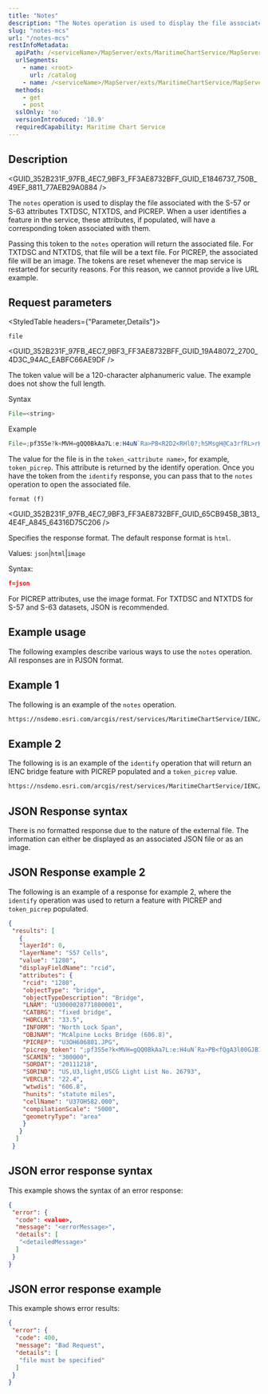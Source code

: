 ```yaml
---
title: "Notes"
description: "The Notes operation is used to display the file associated with S-57 or S-63 attributes TXTDSC, NTXTDS, and PICREP."
slug: "notes-mcs"
url: "/notes-mcs"
restInfoMetadata:
  apiPath: /<serviceName>/MapServer/exts/MaritimeChartService/MapServer/notes
  urlSegments:
    - name: <root>
      url: /catalog
    - name: /<serviceName>/MapServer/exts/MaritimeChartService/MapServer/notes
  methods:
    - get
    - post
  sslOnly: 'no'
  versionIntroduced: '10.9'
  requiredCapability: Maritime Chart Service
---
```



## Description

<GUID_352B231F_97FB_4EC7_9BF3_FF3AE8732BFF_GUID_E1846737_750B_49EF_8811_77AEB29A0884 />

The `notes` operation is used to display the file associated with the S-57 or S-63 attributes TXTDSC, NTXTDS, and PICREP. When a user identifies a feature in the service, these attributes, if populated, will have a corresponding token associated with them.

Passing this token to the `notes` operation will return the associated file. For TXTDSC and NTXTDS, that file will be a text file. For PICREP, the associated file will be an image. The tokens are reset whenever the map service is restarted for security reasons. For this reason, we cannot provide a live URL example.

## Request parameters

<StyledTable headers={"Parameter,Details"}>

<StyledTableRow>

<StyledTableCell cellStyle="markdown">

`file`

<GUID_352B231F_97FB_4EC7_9BF3_FF3AE8732BFF_GUID_19A48072_2700_4D3C_94AC_EABFC66AE9DF />

</StyledTableCell>

<StyledTableCell cellStyle="markdown">

The token value will be a 120-character alphanumeric value. The example does not show the full length.

Syntax

```javascript
File=<string>
```



Example

```javascript
File=;pf3S5e?k<MVH=gQQ0BkAa7L:e:H4uN`Ra>PB<R2D2<RHl0?;hSMsgH@Ca3rfRL>rKpLth2mmKO@42
```



The value for the file is in the `token_<attribute name>`, for example, `token_picrep`. This attribute is returned by the identify operation. Once you have the token from the `identify` response, you can pass that to the `notes` operation to open the associated file. 

</StyledTableCell>

</StyledTableRow>

<StyledTableRow>

<StyledTableCell cellStyle="markdown">

`format (f)`

<GUID_352B231F_97FB_4EC7_9BF3_FF3AE8732BFF_GUID_65CB945B_3B13_4E4F_A845_64316D75C206 />

</StyledTableCell>

<StyledTableCell cellStyle="markdown">

Specifies the response format. The default response format is `html`.

Values: `json`|`html`|`image` 

Syntax: 

```json
f=json 
```



For PICREP attributes, use the image format. For TXTDSC and NTXTDS for S-57 and S-63 datasets, JSON is recommended. 

</StyledTableCell>

</StyledTableRow>

</StyledTable>

## Example usage

The following examples describe various ways to use the `notes` operation. All responses are in PJSON format.
 
## Example 1 

The following is an example of the `notes` operation.

```html
https://nsdemo.esri.com/arcgis/rest/services/MaritimeChartService/IENC/MapServer/exts/MaritimeChartService/MapServer/notes?f=image&file=;pf3S5e?k%3CMVH=gQQ0BkAa7L:e:H4uN`Ra%3EPB%3CfQgA3l00GJB1CTLFOj5EIsDrbrCa%3Coaphk7%3CRHl0?;hSMsgH@Ca3rfRL%3ErKpLth2mmKO@G:3EJT1=2QP00
```



## Example 2

The following is is an example of the `identify` operation that will return an IENC bridge feature with PICREP populated and a `token_picrep` value. 

```html 
https://nsdemo.esri.com/arcgis/rest/services/MaritimeChartService/IENC/MapServer/exts/MaritimeChartService/MapServer/identify?f=pjson&tolerance=10&returnGeometry=false&returnFieldName=false&returnUnformattedValues=false&imageDisplay=1560%2C879%2C96&geometry=%7B%22x%22%3A-9550165.38127785%2C%22y%22%3A4618805.495114245%7D&geometryType=esriGeometryPoint&sr=102100&mapExtent=-9551338.21193063%2C4618410.1723585725%2C-9549475.059366131%2C4619459.987168955&layers=visible:1  
```



## JSON Response syntax

There is no formatted response due to the nature of the external file. The information can either be displayed as an associated JSON file or as an image. 

## JSON Response example 2

The following is an example of a response for example 2, where the `identify` operation was used to return a feature with PICREP and `token_picrep`  populated. 

```json
{ 
 "results": [ 
   { 
   "layerId": 0, 
   "layerName": "S57 Cells", 
   "value": "1280", 
   "displayFieldName": "rcid", 
   "attributes": { 
    "rcid": "1280",
    "objectType": "bridge", 
    "objectTypeDescription": "Bridge", 
    "LNAM": "U3000028771800001", 
    "CATBRG": "fixed bridge", 
    "HORCLR": "33.5", 
    "INFORM": "North Lock Span", 
    "OBJNAM": "McAlpine Locks Bridge (606.8)", 
    "PICREP": "U3OH606801.JPG", 
    "picrep_token": ";pf3S5e?k<MVH=gQQ0BkAa7L:e:H4uN`Ra>PB<fQgA3l00GJB1CTLFOj5EIsDrbrCa<oaphk7<RHl0?;hSMsgH@Ca3rfRL>rKpLth2mmKO@G:3EJT1=2QP00", 
    "SCAMIN": "300000", 
    "SORDAT": "20111218", 
    "SORIND": "US,U3,light,USCG Light List No. 26793", 
    "VERCLR": "22.4", 
    "wtwdis": "606.8", 
    "hunits": "statute miles", 
    "cellName": "U37OH582.000", 
    "compilationScale": "5000", 
    "geometryType": "area" 
    }
   }
  ] 
 } 
```


## JSON error response syntax 

This example shows the syntax of an error response: 

```json
{  
 "error": {  
  "code": <value>,  
  "message": "<errorMessage>",  
  "details": [  
   "<detailedMessage>"  
  ]  
 }  
} 
```

## JSON error response example

This example shows error results:

```json
{  
 "error": {  
  "code": 400,  
  "message": "Bad Request",  
  "details": [ 
   "file must be specified"  
  ]  
 }  
} 
```
